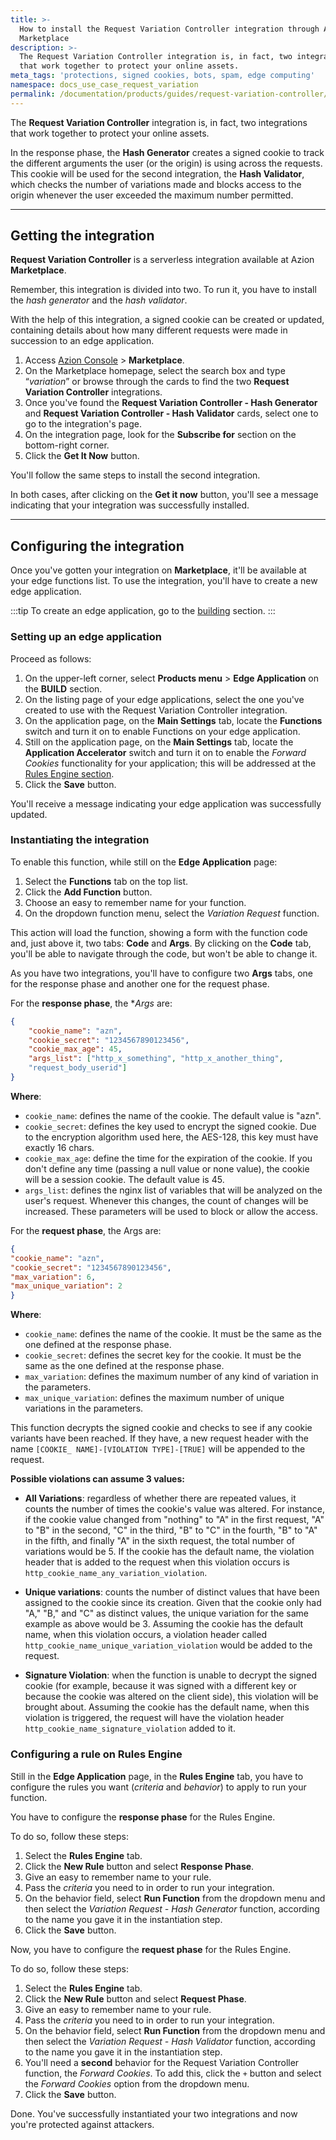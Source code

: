 ```yaml
---
title: >-
  How to install the Request Variation Controller integration through Azion
  Marketplace
description: >-
  The Request Variation Controller integration is, in fact, two integrations
  that work together to protect your online assets.
meta_tags: 'protections, signed cookies, bots, spam, edge computing'
namespace: docs_use_case_request_variation
permalink: /documentation/products/guides/request-variation-controller/
---
```


The **Request Variation Controller** integration is, in fact, two integrations that work together to protect your online assets. 

In the response phase, the **Hash Generator** creates a signed cookie to track the different arguments the user (or the origin) is using across the requests. This cookie will be used for the second integration, the **Hash Validator**, which checks the number of variations made and blocks access to the origin whenever the user exceeded the maximum number permitted.

---

## Getting the integration

**Request Variation Controller** is a serverless integration available at Azion **Marketplace**.

Remember, this integration is divided into two. To run it, you have to install the *hash generator* and the *hash validator*.

With the help of this integration, a signed cookie can be created or updated, containing details about how many different requests were made in succession to an edge application.

1. Access [Azion Console](/en/documentation/products/guides/how-to-access-rtm/) > **Marketplace**.
2. On the Marketplace homepage, select the search box and type “*variation*” or browse through the cards to find the two **Request Variation Controller** integrations.
3. Once you've found the **Request Variation Controller - Hash Generator** and **Request Variation Controller - Hash Validator** cards, select one to go to the integration's page.
4. On the integration page, look for the **Subscribe for** section on the bottom-right corner.
5. Click the **Get It Now** button.

You'll follow the same steps to install the second integration.

In both cases, after clicking on the **Get it now** button, you'll see a message indicating that your integration was successfully installed.

---

## Configuring the integration

Once you've gotten your integration on **Marketplace**, it'll be available at your edge functions list. To use the integration, you'll have to create a new edge application.

:::tip
To create an edge application, go to the [building](/en/documentation/products/guides/build/build-an-application/) section.
:::

### Setting up an edge application

Proceed as follows:

1. On the upper-left corner, select **Products menu** > **Edge Application** on the **BUILD** section.
2. On the listing page of your edge applications, select the one you've created to use with the Request Variation Controller integration.
3. On the application page, on the **Main Settings** tab, locate the **Functions** switch and turn it on to enable Functions on your edge application.
4. Still on the application page, on the **Main Settings** tab, locate the **Application Accelerator** switch and turn it on to enable the *Forward Cookies* functionality for your application; this will be addressed at the [Rules Engine section](#rules-engine).
5. Click the **Save** button.

You'll receive a message indicating your edge application was successfully updated.

### Instantiating the integration

To enable this function, while still on the **Edge Application** page:

1. Select the **Functions** tab on the top list.
2. Click the **Add Function** button.
3. Choose an easy to remember name for your function.
4. On the dropdown function menu, select the *Variation Request* function.

This action will load the function, showing a form with the function code and, just above it, two tabs: **Code** and **Args**. By clicking on the **Code** tab, you'll be able to navigate through the code, but won't be able to change it.

As you have two integrations, you'll have to configure two **Args** tabs, one for the response phase and another one for the request phase.

For the **response phase**, the **Args* are:

```json
{
    "cookie_name": "azn",
    "cookie_secret": "1234567890123456",
    "cookie_max_age": 45,
    "args_list": ["http_x_something", "http_x_another_thing",
    "request_body_userid"]
}
```
**Where**:

- `cookie_name`: defines the name of the cookie. The default value is "azn".
- `cookie_secret`: defines the key used to encrypt the signed cookie. Due to the encryption algorithm used here, the AES-128, this key must have exactly 16 chars.
- `cookie_max_age`: define the time for the expiration of the cookie. If you don't define any time (passing a null value or none value), the cookie will be a session cookie. The default value is 45.
- `args_list`: defines the nginx list of variables that will be analyzed on the user's request. Whenever this changes, the count of changes will be increased. These parameters will be used to block or allow the access.

For the **request phase**, the Args are:

```json
{
"cookie_name": "azn",
"cookie_secret": "1234567890123456",
"max_variation": 6,
"max_unique_variation": 2
}
```

**Where**:

- `cookie_name`: defines the name of the cookie. It must be the same as the one defined at the response phase.
- `cookie_secret`: defines the secret key for the cookie. It must be the same as the one defined at the response phase.
- `max_variation`: defines the maximum number of any kind of variation in the parameters.
- `max_unique_variation`: defines the maximum number of unique variations in the parameters.

This function decrypts the signed cookie and checks to see if any cookie variants have been reached. If they have, a new request header with the name `[COOKIE_ NAME]-[VIOLATION TYPE]-[TRUE]` will be appended to the request.

**Possible violations can assume 3 values:**

- **All Variations**: regardless of whether there are repeated values, it counts the number of times the cookie's value was altered. For instance, if the cookie value changed from "nothing" to "A" in the first request, "A" to "B" in the second, "C" in the third, "B" to "C" in the fourth, "B" to "A" in the fifth, and finally "A" in the sixth request, the total number of variations would be 5. If the cookie has the default name, the violation header that is added to the request when this violation occurs is `http_cookie_name_any_variation_violation`.

- **Unique variations**: counts the number of distinct values that have been assigned to the cookie since its creation. Given that the cookie only had "A," "B," and "C" as distinct values, the unique variation for the same example as above would be 3. Assuming the cookie has the default name, when this violation occurs, a violation header called `http_cookie_name_unique_variation_violation` would be added to the request.

- **Signature Violation**: when the function is unable to decrypt the signed cookie (for example, because it was signed with a different key or because the cookie was altered on the client side), this violation will be brought about. Assuming the cookie has the default name, when this violation is triggered, the request will have the violation header `http_cookie_name_signature_violation` added to it.

### Configuring a rule on Rules Engine

Still in the **Edge Application** page, in the **Rules Engine** tab, you have to configure the rules you want (*criteria* and *behavior*) to apply to run your function.

You have to configure the **response phase** for the Rules Engine.

To do so, follow these steps:

1. Select the **Rules Engine** tab.
2. Click the **New Rule** button and select **Response Phase**.
3. Give an easy to remember name to your rule.
4. Pass the *criteria* you need to in order to run your integration.
5. On the behavior field, select **Run Function** from the dropdown menu and then select the *Variation Request - Hash Generator* function, according to the name you gave it in the instantiation step.
6. Click the **Save** button.

Now, you have to configure the **request phase** for the Rules Engine.

To do so, follow these steps:

1. Select the **Rules Engine** tab.
2. Click the **New Rule** button and select **Request Phase**.
3. Give an easy to remember name to your rule.
4. Pass the *criteria* you need to in order to run your integration.
5. On the behavior field, select **Run Function** from the dropdown menu and then select the *Variation Request - Hash Validator* function, according to the name you gave it in the instantiation step.
6. You'll need a **second** behavior for the Request Variation Controller function, the *Forward Cookies*. To add this, click the `+` button and select the *Forward Cookies* option from the dropdown menu.
7. Click the **Save** button.

Done. You've successfully instantiated your two integrations and now you're protected against attackers.




